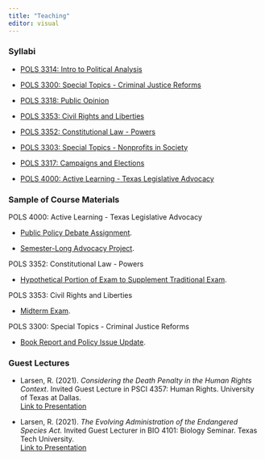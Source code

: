 ---
title: "Teaching"
editor: visual
---

### Syllabi

-   [POLS 3314: Intro to Political Analysis](https://rebeccalarsen.github.io/3314.pdf)

-   [POLS 3300: Special Topics - Criminal Justice Reforms](https://rebeccalarsen.github.io/3300.pdf)

-   [POLS 3318: Public Opinion](https://rebeccalarsen.github.io/3318.pdf)

-   [POLS 3353: Civil Rights and Liberties](https://rebeccalarsen.github.io/3353.pdf)

-   [POLS 3352: Constitutional Law - Powers](https://rebeccalarsen.github.io/3352.pdf)

-   [POLS 3303: Special Topics - Nonprofits in Society](https://rebeccalarsen.github.io/3303.pdf)

-   [POLS 3317: Campaigns and Elections](https://rebeccalarsen.github.io/3317.pdf)

-   [POLS 4000: Active Learning - Texas Legislative Advocacy](https://rebeccalarsen.github.io/4000.pdf)

### Sample of Course Materials

POLS 4000: Active Learning - Texas Legislative Advocacy

-   [Public Policy Debate Assignment](https://rebeccalarsen.github.io/debate.pdf).

-   [Semester-Long Advocacy Project](https://rebeccalarsen.github.io/advocacy.pdf).

POLS 3352: Constitutional Law - Powers

-   [Hypothetical Portion of Exam to Supplement Traditional Exam](https://rebeccalarsen.github.io/exam.pdf).

POLS 3353: Civil Rights and Liberties

-   [Midterm Exam](https://rebeccalarsen.github.io/exam2.pdf).

POLS 3300: Special Topics - Criminal Justice Reforms

-   [Book Report and Policy Issue Update](https://rebeccalarsen.github.io/book.pdf).

### Guest Lectures

-   Larsen, R. (2021). *Considering the Death Penalty in the Human Rights Context*. Invited Guest Lecture in PSCI 4357: Human Rights. University of Texas at Dallas.\
    [Link to Presentation](https://rebeccalarsen.github.io/HR.pdf)

-   Larsen, R. (2021). *The Evolving Administration of the Endangered Species Act.* Invited Guest Lecturer in BIO 4101: Biology Seminar. Texas Tech University.\
    [Link to Presentation](https://rebeccalarsen.github.io/ESA.pdf)
